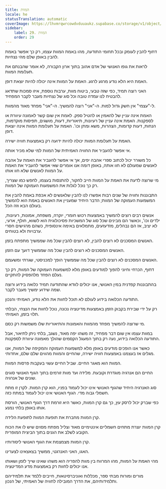 ```yaml
---
title: המוות
locale: he
statusTranslation: automatic
coverImage: https://lhvmrqwrcowdvduuaukz.supabase.co/storage/v1/object/public/strapi-uploads/small_cover-educacion-fundamental.webp-2d51a7828a2b1309555be27f7e2a61a0.webp
sidebar:
    label: 29. המוות
    order: 29
---
```

דחוף להבין לעומק ובכל תחומי התודעה, מהו באמת המוות עצמו, רק כך אפשר באמת להבין באופן שלם מהי נצחיות.

לראות את גופו האנושי של אדם אהוב בתוך ארון הקבורה, לא אומר שהבנתם את תעלומת המוות.

האמת היא הלא נודע מרגע לרגע. האמת על המוות אינה יכולה להיות יוצאת דופן.

האני רוצה תמיד, כפי שזה טבעי, ביטוח מוות, ערבות נוספת, איזו סמכות שתדאג להבטיח לנו עמדה טובה וכל סוג של נצחיות מעבר לקבר המפחיד.

ל-"עצמי" אין חשק גדול למות. ה-"אני" רוצה להמשיך. ה-"אני" מפחד מאוד מהמוות.

האמת אינה עניין של להאמין או להטיל ספק. לאמת אין שום קשר לאמונה עיוורת או לספקנות. האמת אינה עניין של רעיונות, תיאוריות, דעות, מושגים, תפיסות מוקדמות, הנחות, דעות קדומות, הצהרות, משא ומתן וכו'. האמת על תעלומת המוות אינה יוצאת דופן.

האמת על תעלומת המוות יכולה להיות ידועה רק באמצעות חוויה ישירה.

אי אפשר להעביר את החוויה האמיתית של המוות למי שלא מכיר אותה.

כל משורר יכול לכתוב ספרי אהבה יפים, אך אי אפשר להעביר את האמת על אהבה לאנשים שמעולם לא חוו אותה, באופן דומה אנו אומרים שאי אפשר להעביר את האמת על המוות לאנשים שלא חוו אותו.

מי שרוצה לדעת את האמת על המוות חייב לחקור, להתנסות בעצמו, לחפש כמו שצריך, רק כך נוכל לגלות את המשמעות העמוקה של המוות.

התבוננות וחוויה של שנים רבות אפשרו לנו להבין שלאנשים לא אכפת באמת להבין את המשמעות העמוקה של המוות; הדבר היחיד שמעניין את האנשים באמת הוא להמשיך בעולם הבא וזה הכל.

אנשים רבים רוצים להמשיך באמצעות רכוש חומרי, יוקרה, משפחה, אמונות, רעיונות, ילדים וכו', וכאשר הם מבינים שכל סוג של המשכיות פסיכולוגית הוא לשווא, חולף, ארעי, לא יציב, אז הם נבהלים, מזדעזעים, מתמלאים באימה אינסופית, כשהם מרגישים חסרי ערבויות ולא בטוחים.

האנשים המסכנים לא רוצים להבין, לא רוצים להבין שכל מה שממשיך מתפתח בזמן.

האנשים המסכנים לא רוצים להבין שכל מה שממשיך דועך עם הזמן.

האנשים המסכנים לא רוצים להבין שכל מה שממשיך הופך למכניסטי, שגרתי ומשעמם.

דחוף, הכרחי וחיוני להפוך למודעים באופן מלא למשמעות העמוקה של המוות, רק כך נעלם הפחד מלהפסיק להתקיים.

בהתבוננות קפדנית במין האנושי, אנו יכולים לוודא שהתודעה תמיד כלואה בידוע ורוצה שמה שידוע ימשיך מעבר לקבר.

התודעה הכלואה בידוע לעולם לא תוכל לחוות את הלא נודע, האמיתי והנכון.

רק על ידי שבירת בקבוק הזמן באמצעות מדיטציה נכונה, נוכל לחוות את הנצחי, הבלתי תלוי בזמן, האמיתי.

מי שרוצה להמשיך מפחד מהמוות והאמונות והתיאוריות שלו משמשות רק כסם.

במוות עצמו אין שום דבר מפחיד, זה משהו יפה מאוד, נשגב, בלתי ניתן לתיאור, אבל התודעה הכלואה בידוע, נעה רק בתוך המעגל הקסמים שהולך מאמונה עיוורת לספקנות.

כאשר אנו הופכים מודעים באופן מלא למשמעות העמוקה והמקיפה של המוות, אנו מגלים אז בעצמנו באמצעות חוויה ישירה, שהחיים והמוות מהווים שלם שלם, אחדותי.

המוות הוא מאגר החיים. שביל החיים עשוי בעקבות פרסות המוות.

החיים הם אנרגיה מוגדרת וקובעת. מלידה ועד מוות זורמים בתוך הגוף האנושי סוגים שונים של אנרגיה.

סוג האנרגיה היחיד שהגוף האנושי אינו יכול לעמוד בפניו, הוא קרן המוות. לקרן זו מתח חשמלי גבוה מדי. הגוף האנושי אינו יכול לעמוד במתח כזה.

כפי שברק יכול לרסק עץ, כך גם קרן המוות, כאשר היא זורמת דרך הגוף האנושי, הורסת אותו באופן בלתי נמנע.

קרן המוות מחברת את תופעת המוות לתופעת הלידה.

קרן המוות יוצרת מתחים חשמליים אינטימיים מאוד וצליל מפתח מסוים שיש לו את הכוח הקובע לשלב את הגנים בתוך הביצית המופרית.

קרן המוות מצמצמת את הגוף האנושי ליסודותיו.

האגו, האני האנרגטי, ממשיך בצאצאינו לצערינו.

מהי האמת על המוות, מהו המרווח בין מוות להפריה הוא משהו שאינו שייך לזמן ושאותו אנו יכולים לחוות רק באמצעות מדע המדיטציה.

מורים ומורות מבתי ספר, מכללות ואוניברסיטאות, חייבים ללמד את תלמידיהם ותלמידותיהם, את הדרך המובילה לחוויה של האמיתי, של הנכון.

